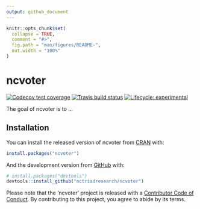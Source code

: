 ```yaml
---
output: github_document
---
```


<!-- README.md is generated from README.Rmd. Please edit that file -->

```r
knitr::opts_chunk$set(
  collapse = TRUE,
  comment = "#>",
  fig.path = "man/figures/README-",
  out.width = "100%"
)
```

# ncvoter

<!-- badges: start -->
[![Codecov test coverage](https://codecov.io/gh/nctriadresearch/ncvoter/branch/master/graph/badge.svg)](https://codecov.io/gh/nctriadresearch/ncvoter?branch=master)
[![Travis build status](https://travis-ci.org/nctriadresearch/ncvoter.svg?branch=master)](https://travis-ci.org/nctriadresearch/ncvoter)
[![Lifecycle: experimental](https://img.shields.io/badge/lifecycle-experimental-orange.svg)](https://www.tidyverse.org/lifecycle/#experimental)
<!-- badges: end -->

The goal of ncvoter is to ...

## Installation

You can install the released version of ncvoter from [CRAN](https://CRAN.R-project.org) with:

``` r
install.packages("ncvoter")
```

And the development version from [GitHub](https://github.com/) with:

``` r
# install.packages("devtools")
devtools::install_github("nctriadresearch/ncvoter")
```


Please note that the 'ncvoter' project is released with a
[Contributor Code of Conduct](CODE_OF_CONDUCT.md).
By contributing to this project, you agree to abide by its terms.
